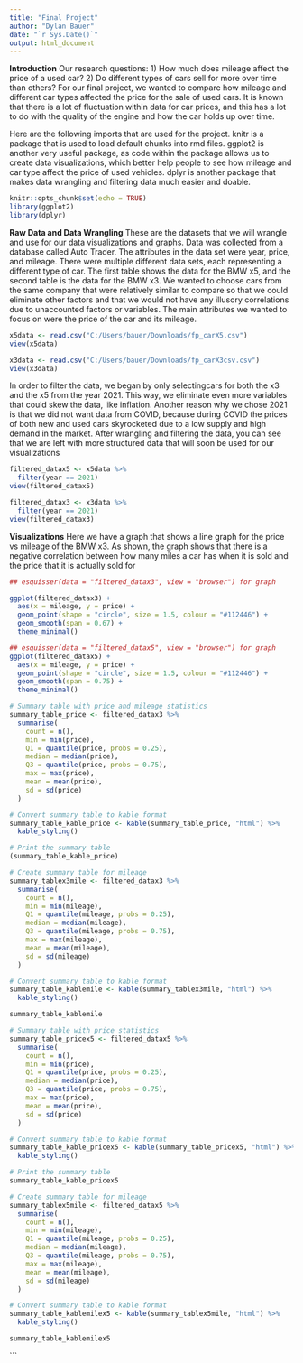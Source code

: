 ---
title: "Final Project"
author: "Dylan Bauer"
date: "`r Sys.Date()`"
output: html_document
---
**Introduction**
Our research questions:
1) How much does mileage affect the price of a used car?
2) Do different types of cars sell for more over time than others?
For our final project, we wanted to compare how mileage and different car types affected the price for the sale of used cars. It is known that there is a lot of fluctuation within data for car prices, and this has a lot to do with the quality of the engine and how the car holds up over time. 


Here are the following imports that are used for the project. knitr is a package that is used to load default chunks into rmd files. ggplot2 is another very useful package, as code within the package allows us to create data visualizations, which better help people to see how mileage and car type affect the price of used vehicles. dplyr is another package that makes data wrangling and filtering data much easier and doable.
```{r setup, include=FALSE}
knitr::opts_chunk$set(echo = TRUE)
library(ggplot2)
library(dplyr)

```

**Raw Data and Data Wrangling**
These are the datasets that we will wrangle and use for our data visualizations and graphs. Data was collected from a database called Auto Trader. The attributes in the data set were year, price, and mileage. There were multiple different data sets, each representing a different type of car. The first table shows the data for the BMW x5, and the second table is the data for the BMW x3. We wanted to choose cars from the same company that were relatively similar to compare so that we could eliminate other factors and that we would not have any illusory correlations due to unaccounted factors or variables. The main attributes we wanted to focus on were the price of the car and its mileage.
```{r}
x5data <- read.csv("C:/Users/bauer/Downloads/fp_carX5.csv")
view(x5data)

x3data <- read.csv("C:/Users/bauer/Downloads/fp_carX3csv.csv")
view(x3data)
```

In order to filter the data, we began by only selectingcars for both the x3 and the x5 from the year 2021. This way, we eliminate even more variables that could skew the data, like inflation. Another reason why we chose 2021 is that we did not want data from COVID, because during COVID the prices of both new and used cars skyrocketed due to a low supply and high demand in the market. After wrangling and filtering the data, you can see that we are left with more structured data that will soon be used for our visualizations
```{r}
filtered_datax5 <- x5data %>%
  filter(year == 2021)
view(filtered_datax5)

filtered_datax3 <- x3data %>%
  filter(year == 2021)
view(filtered_datax3)
```

**Visualizations**
Here we have a graph that shows a line graph for the price vs mileage of the BMW x3. As shown, the graph shows that there is a negative correlation between how many miles a car has when it is sold and the price that it is actually sold for 
```{r}
## esquisser(data = "filtered_datax3", view = "browser") for graph

ggplot(filtered_datax3) +
  aes(x = mileage, y = price) +
  geom_point(shape = "circle", size = 1.5, colour = "#112446") +
  geom_smooth(span = 0.67) +
  theme_minimal()
```


```{r}
## esquisser(data = "filtered_datax5", view = "browser") for graph
ggplot(filtered_datax5) +
  aes(x = mileage, y = price) +
  geom_point(shape = "circle", size = 1.5, colour = "#112446") +
  geom_smooth(span = 0.75) +
  theme_minimal()
```

```{r}
# Summary table with price and mileage statistics
summary_table_price <- filtered_datax3 %>%
  summarise(
    count = n(),
    min = min(price),
    Q1 = quantile(price, probs = 0.25),
    median = median(price),
    Q3 = quantile(price, probs = 0.75),
    max = max(price),
    mean = mean(price),
    sd = sd(price)
  )

# Convert summary table to kable format
summary_table_kable_price <- kable(summary_table_price, "html") %>%
  kable_styling()

# Print the summary table
(summary_table_kable_price)

```


```{r}
# Create summary table for mileage
summary_tablex3mile <- filtered_datax3 %>%
  summarise(
    count = n(),
    min = min(mileage),
    Q1 = quantile(mileage, probs = 0.25),
    median = median(mileage),
    Q3 = quantile(mileage, probs = 0.75),
    max = max(mileage),
    mean = mean(mileage),
    sd = sd(mileage)
  )

# Convert summary table to kable format
summary_table_kablemile <- kable(summary_tablex3mile, "html") %>%
  kable_styling()

summary_table_kablemile
```


```{r}
# Summary table with price statistics
summary_table_pricex5 <- filtered_datax5 %>%
  summarise(
    count = n(),
    min = min(price),
    Q1 = quantile(price, probs = 0.25),
    median = median(price),
    Q3 = quantile(price, probs = 0.75),
    max = max(price),
    mean = mean(price),
    sd = sd(price)
  )

# Convert summary table to kable format
summary_table_kable_pricex5 <- kable(summary_table_pricex5, "html") %>%
  kable_styling()

# Print the summary table
summary_table_kable_pricex5
```

```{r}
# Create summary table for mileage
summary_tablex5mile <- filtered_datax5 %>%
  summarise(
    count = n(),
    min = min(mileage),
    Q1 = quantile(mileage, probs = 0.25),
    median = median(mileage),
    Q3 = quantile(mileage, probs = 0.75),
    max = max(mileage),
    mean = mean(mileage),
    sd = sd(mileage)
  )

# Convert summary table to kable format
summary_table_kablemilex5 <- kable(summary_tablex5mile, "html") %>%
  kable_styling()

summary_table_kablemilex5
```
```








